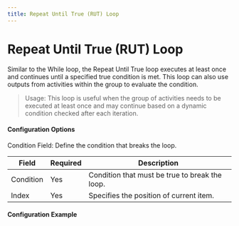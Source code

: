 ```yaml
---
title: Repeat Until True (RUT) Loop
---
```


# Repeat Until True (RUT) Loop

Similar to the While loop, the Repeat Until True loop executes at least once and continues until a specified true condition is met. This loop can also use outputs from activities within the group to evaluate the condition.

> Usage: This loop is useful when the group of activities needs to be executed at least once and may continue based on a dynamic condition checked after each iteration.

#### &#x20;Configuration Options

Condition Field: Define the condition that breaks the loop.

| Field     | Required | Description                                    |
| --------- | -------- | ---------------------------------------------- |
| Condition | Yes      | Condition that must be true to break the loop. |
| Index     | Yes      | Specifies the position of current item.        |

#### Configuration Example

<figure>
  <img src="/img/assets/image-(31).png" alt=""></img>
  <figcaption></figcaption>
</figure>
